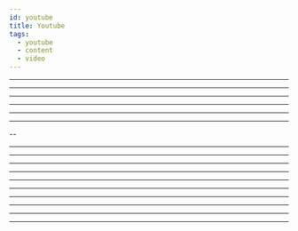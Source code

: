 ```yaml
---
id: youtube
title: Youtube
tags:
  - youtube
  - content
  - video
---
```



<Embed url="https://www.youtube.com/watch?v=IKEC4yCxEF8" />

---

<Embed url="https://www.youtube.com/watch?v=_SUHXY8o7gU" />

---

<Embed url="https://www.youtube.com/watch?v=3b7KvS_AoXI" />

---

<Embed url="https://www.youtube.com/watch?v=UEmqJaKZJdc" />

---

<Embed url="https://www.youtube.com/watch?v=Rw6Z3rlc0tg" />

---

<Embed url="https://www.youtube.com/watch?v=tZur40uFUKc" />

---

<Embed url="https://www.youtube.com/watch?v=Bmw_6oOvO3s" />

--

<Embed url="https://www.youtube.com/watch?v=9jDUfrWSgQU" />

---

<Embed url="https://www.youtube.com/watch?v=FszbrKybdOY" />

---

<Embed url="https://www.youtube.com/watch?v=dAazdich_qg" />

---

<Embed url="https://www.youtube.com/watch?v=0E2XfbjzmAI" />

---

<Embed url="https://www.youtube.com/watch?v=N9Al-Ok89SA" />

---

<Embed url="https://www.youtube.com/watch?v=xf8CQxfYkls" />

---

<Embed url="https://www.youtube.com/watch?v=DyOQ6SOekBI" />

---

<Embed url="https://www.youtube.com/watch?v=cEqOs1tg_C0" />

---

<Embed url="https://www.youtube.com/watch?v=d-RMMnlotzY" />

---

<Embed url="https://www.youtube.com/watch?v=X1EbHgFxSdw" />

---